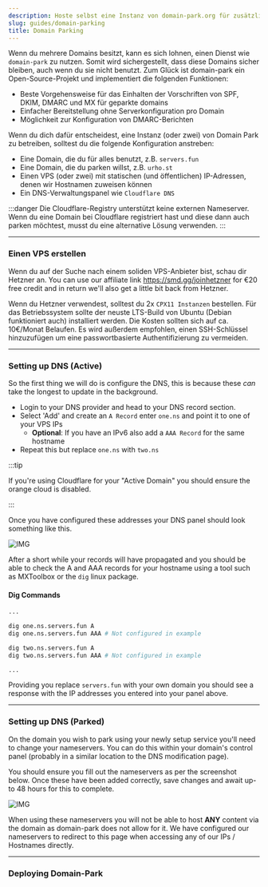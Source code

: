 ```yaml
---
description: Hoste selbst eine Instanz von domain-park.org für zusätzliche Domains, welche du nicht nutzt.
slug: guides/domain-parking
title: Domain Parking
---
```


Wenn du mehrere Domains besitzt, kann es sich lohnen, einen Dienst wie `domain-park` zu nutzen. Somit wird sichergestellt, dass diese Domains sicher bleiben, auch wenn du sie nicht benutzt. Zum Glück ist domain-park ein Open-Source-Projekt und implementiert die folgenden Funktionen:

- Beste Vorgehensweise für das Einhalten der Vorschriften von SPF, DKIM, DMARC und MX für geparkte domains
- Einfacher Bereitstellung ohne Serverkonfiguration pro Domain
- Möglichkeit zur Konfiguration von DMARC-Berichten

Wenn du dich dafür entscheidest, eine Instanz (oder zwei) von Domain Park zu betreiben, solltest du die folgende Konfiguration anstreben:

- Eine Domain, die du für alles benutzt, z.B. `servers.fun`
- Eine Domain, die du parken willst, z.B. `urho.st`
- Einen VPS (oder zwei) mit statischen (und öffentlichen) IP-Adressen, denen wir Hostnamen zuweisen können
- Ein DNS-Verwaltungspanel wie `Cloudflare DNS`

:::danger
Die Cloudflare-Registry unterstützt keine externen Nameserver. Wenn du eine Domain bei Cloudflare registriert hast und diese dann auch parken möchtest, musst du eine alternative Lösung verwenden.
:::

---

### Einen VPS erstellen

Wenn du auf der Suche nach einem soliden VPS-Anbieter bist, schau dir Hetzner an. You can use our affiliate link https://smd.gg/joinhetzner for €20 free credit and in return we'll also get a little bit back from Hetzner.

Wenn du Hetzner verwendest, solltest du 2x `CPX11 Instanzen` bestellen. Für das Betriebssystem sollte der neuste LTS-Build von Ubuntu (Debian funktioniert auch) installiert werden. Die Kosten sollten sich auf ca. 10€/Monat Belaufen. Es wird außerdem empfohlen, einen SSH-Schlüssel hinzuzufügen um eine passwortbasierte Authentifizierung zu vermeiden.

---

### Setting up DNS (Active)

So the first thing we will do is configure the DNS, this is because these _can_ take the longest to update in the background.

- Login to your DNS provider and head to your DNS record section.
- Select 'Add' and create an `A Record` enter `one.ns` and point it to one of your VPS IPs
  - **Optional**: If you have an IPv6 also add a `AAA Record` for the same hostname
- Repeat this but replace `one.ns` with `two.ns`

:::tip

If you're using Cloudflare for your "Active Domain" you should ensure the orange cloud is disabled.

:::

Once you have configured these addresses your DNS panel should look something like this.

![IMG](https://uk.thot.cc/api/shares/U3NTk4N/files/7bb07f91-af5d-4741-bd3f-7cb20421e586?download=false)

After a short while your records will have propagated and you should be able to check the A and AAA records for your hostname using a tool such as MXToolbox or the `dig` linux package.

#### Dig Commands

```bash
...

dig one.ns.servers.fun A
dig one.ns.servers.fun AAA # Not configured in example

dig two.ns.servers.fun A
dig two.ns.servers.fun AAA # Not configured in example

...
```

Providing you replace `servers.fun` with your own domain you should see a response with the IP addresses you entered into your panel above.

---

### Setting up DNS (Parked)

On the domain you wish to park using your newly setup service you'll need to change your nameservers. You can do this within your domain's control panel (probably in a similar location to the DNS modification page).

You should ensure you fill out the nameservers as per the screenshot below. Once these have been added correctly, save changes and await up-to 48 hours for this to complete.

![IMG](https://uk.thot.cc/api/shares/Y2NjM0O/files/471bcb1d-42bf-4e52-a9b2-be56323eb3c5?download=false)

When using these nameservers you will not be able to host **ANY** content via the domain as domain-park does not allow for it. We have configured our nameservers to redirect to this page when accessing any of our IPs / Hostnames directly.

---

### Deploying Domain-Park
